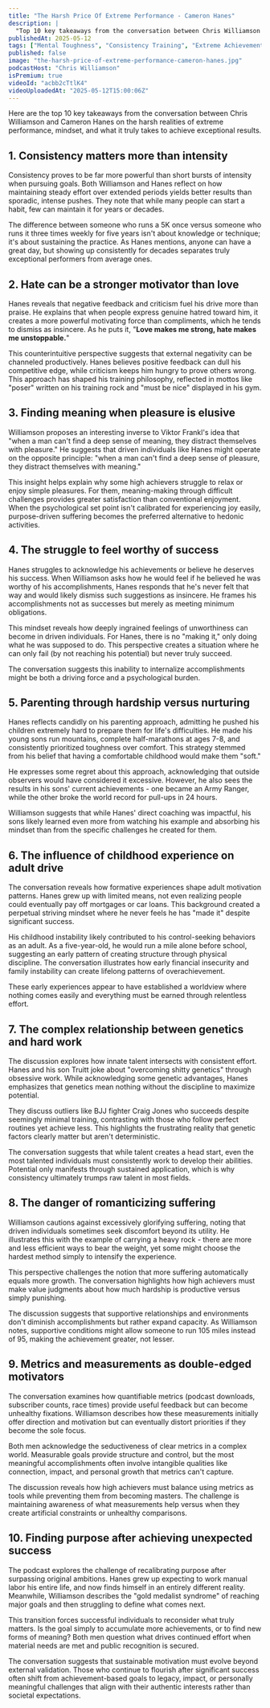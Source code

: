 ```yaml
---
title: "The Harsh Price Of Extreme Performance - Cameron Hanes"
description: |
  "Top 10 key takeaways from the conversation between Chris Williamson and Cameron Hanes on the harsh realities of extreme performance, mindset, and what it truly takes to achieve exceptional results."
publishedAt: 2025-05-12
tags: ["Mental Toughness", "Consistency Training", "Extreme Achievement"]
published: false
image: "the-harsh-price-of-extreme-performance-cameron-hanes.jpg"
podcastHost: "Chris Williamson"
isPremium: true
videoId: "acbb2cTtlK4"
videoUploadedAt: "2025-05-12T15:00:06Z"
---
```



<PodcastSummaryPageLayout frontmatter={frontmatter}>

Here are the top 10 key takeaways from the conversation between Chris Williamson and Cameron Hanes on the harsh realities of extreme performance, mindset, and what it truly takes to achieve exceptional results.

## 1. Consistency matters more than intensity

Consistency proves to be far more powerful than short bursts of intensity when pursuing goals. Both Williamson and Hanes reflect on how maintaining steady effort over extended periods yields better results than sporadic, intense pushes. They note that while many people can start a habit, few can maintain it for years or decades.

The difference between someone who runs a 5K once versus someone who runs it three times weekly for five years isn't about knowledge or technique; it's about sustaining the practice. As Hanes mentions, anyone can have a great day, but showing up consistently for decades separates truly exceptional performers from average ones.

## 2. Hate can be a stronger motivator than love

Hanes reveals that negative feedback and criticism fuel his drive more than praise. He explains that when people express genuine hatred toward him, it creates a more powerful motivating force than compliments, which he tends to dismiss as insincere. As he puts it, "**Love makes me strong, hate makes me unstoppable.**"

This counterintuitive perspective suggests that external negativity can be channeled productively. Hanes believes positive feedback can dull his competitive edge, while criticism keeps him hungry to prove others wrong. This approach has shaped his training philosophy, reflected in mottos like "poser" written on his training rock and "must be nice" displayed in his gym.

## 3. Finding meaning when pleasure is elusive

Williamson proposes an interesting inverse to Viktor Frankl's idea that "when a man can't find a deep sense of meaning, they distract themselves with pleasure." He suggests that driven individuals like Hanes might operate on the opposite principle: "when a man can't find a deep sense of pleasure, they distract themselves with meaning."

This insight helps explain why some high achievers struggle to relax or enjoy simple pleasures. For them, meaning-making through difficult challenges provides greater satisfaction than conventional enjoyment. When the psychological set point isn't calibrated for experiencing joy easily, purpose-driven suffering becomes the preferred alternative to hedonic activities.

## 4. The struggle to feel worthy of success

Hanes struggles to acknowledge his achievements or believe he deserves his success. When Williamson asks how he would feel if he believed he was worthy of his accomplishments, Hanes responds that he's never felt that way and would likely dismiss such suggestions as insincere. He frames his accomplishments not as successes but merely as meeting minimum obligations.

This mindset reveals how deeply ingrained feelings of unworthiness can become in driven individuals. For Hanes, there is no "making it," only doing what he was supposed to do. This perspective creates a situation where he can only fail (by not reaching his potential) but never truly succeed.

The conversation suggests this inability to internalize accomplishments might be both a driving force and a psychological burden.

## 5. Parenting through hardship versus nurturing

Hanes reflects candidly on his parenting approach, admitting he pushed his children extremely hard to prepare them for life's difficulties. He made his young sons run mountains, complete half-marathons at ages 7-8, and consistently prioritized toughness over comfort. This strategy stemmed from his belief that having a comfortable childhood would make them "soft."

He expresses some regret about this approach, acknowledging that outside observers would have considered it excessive. However, he also sees the results in his sons' current achievements - one became an Army Ranger, while the other broke the world record for pull-ups in 24 hours.

Williamson suggests that while Hanes' direct coaching was impactful, his sons likely learned even more from watching his example and absorbing his mindset than from the specific challenges he created for them.

## 6. The influence of childhood experience on adult drive

The conversation reveals how formative experiences shape adult motivation patterns. Hanes grew up with limited means, not even realizing people could eventually pay off mortgages or car loans. This background created a perpetual striving mindset where he never feels he has "made it" despite significant success.

His childhood instability likely contributed to his control-seeking behaviors as an adult. As a five-year-old, he would run a mile alone before school, suggesting an early pattern of creating structure through physical discipline. The conversation illustrates how early financial insecurity and family instability can create lifelong patterns of overachievement.

These early experiences appear to have established a worldview where nothing comes easily and everything must be earned through relentless effort.

## 7. The complex relationship between genetics and hard work

The discussion explores how innate talent intersects with consistent effort. Hanes and his son Truitt joke about "overcoming shitty genetics" through obsessive work. While acknowledging some genetic advantages, Hanes emphasizes that genetics mean nothing without the discipline to maximize potential.

They discuss outliers like BJJ fighter Craig Jones who succeeds despite seemingly minimal training, contrasting with those who follow perfect routines yet achieve less. This highlights the frustrating reality that genetic factors clearly matter but aren't deterministic.

The conversation suggests that while talent creates a head start, even the most talented individuals must consistently work to develop their abilities. Potential only manifests through sustained application, which is why consistency ultimately trumps raw talent in most fields.

## 8. The danger of romanticizing suffering

Williamson cautions against excessively glorifying suffering, noting that driven individuals sometimes seek discomfort beyond its utility. He illustrates this with the example of carrying a heavy rock - there are more and less efficient ways to bear the weight, yet some might choose the hardest method simply to intensify the experience.

This perspective challenges the notion that more suffering automatically equals more growth. The conversation highlights how high achievers must make value judgments about how much hardship is productive versus simply punishing.

The discussion suggests that supportive relationships and environments don't diminish accomplishments but rather expand capacity. As Williamson notes, supportive conditions might allow someone to run 105 miles instead of 95, making the achievement greater, not lesser.

## 9. Metrics and measurements as double-edged motivators

The conversation examines how quantifiable metrics (podcast downloads, subscriber counts, race times) provide useful feedback but can become unhealthy fixations. Williamson describes how these measurements initially offer direction and motivation but can eventually distort priorities if they become the sole focus.

Both men acknowledge the seductiveness of clear metrics in a complex world. Measurable goals provide structure and control, but the most meaningful accomplishments often involve intangible qualities like connection, impact, and personal growth that metrics can't capture.

The discussion reveals how high achievers must balance using metrics as tools while preventing them from becoming masters. The challenge is maintaining awareness of what measurements help versus when they create artificial constraints or unhealthy comparisons.

## 10. Finding purpose after achieving unexpected success

The podcast explores the challenge of recalibrating purpose after surpassing original ambitions. Hanes grew up expecting to work manual labor his entire life, and now finds himself in an entirely different reality. Meanwhile, Williamson describes the "gold medalist syndrome" of reaching major goals and then struggling to define what comes next.

This transition forces successful individuals to reconsider what truly matters. Is the goal simply to accumulate more achievements, or to find new forms of meaning? Both men question what drives continued effort when material needs are met and public recognition is secured.

The conversation suggests that sustainable motivation must evolve beyond external validation. Those who continue to flourish after significant success often shift from achievement-based goals to legacy, impact, or personally meaningful challenges that align with their authentic interests rather than societal expectations.

</PodcastSummaryPageLayout>
